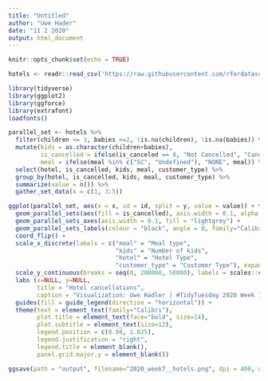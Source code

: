 ```yaml
---
title: "Untitled"
author: "Uwe Hader"
date: "11 2 2020"
output: html_document
---
```


```r
knitr::opts_chunk$set(echo = TRUE)

hotels <- readr::read_csv('https://raw.githubusercontent.com/rfordatascience/tidytuesday/master/data/2020/2020-02-11/hotels.csv')

library(tidyverse)
library(ggplot2)
library(ggforce)
library(extrafont)
loadfonts()

```


```r

parallel_set <- hotels %>%
  filter(children <= 3, babies <=2, !is.na(children), !is.na(babies)) %>%
  mutate(kids = as.character(children+babies),
         is_cancelled = ifelse(is_canceled == 0, "Not Cancelled", "Cancelled"),
         meal = ifelse(meal %in% c("SC", "Undefined"), "NONE", meal)) %>%
  select(hotel, is_cancelled, kids, meal, customer_type) %>%
  group_by(hotel, is_cancelled, kids, meal, customer_type) %>%
  summarize(value = n()) %>%
  gather_set_data(x = c(1, 3:5))

```


```r

ggplot(parallel_set, aes(x = x, id = id, split = y, value = value)) + theme_minimal() +
  geom_parallel_sets(aes(fill = is_cancelled), axis.width = 0.1, alpha = 0.66) + 
  geom_parallel_sets_axes(axis.width = 0.1, fill = "lightgrey") + 
  geom_parallel_sets_labels(colour = "black", angle = 0, family="Calibri", fontface = "bold") +
  coord_flip() + 
  scale_x_discrete(labels = c("meal" = "Meal type",
                              "kids" = "Number of kids",
                              "hotel" = "Hotel Type",
                              "customer_type" = "Customer Type"), expand = c(0,0)) +
  scale_y_continuous(breaks = seq(0, 200000, 50000), labels = scales::comma, expand = c(0.025,0.05)) +
  labs (x=NULL, y=NULL, 
        title = "Hotel cancellations",
        caption = "Visualization: Uwe Hadler | #TidyTuesday 2020 Week 7 | Source: Antonio, Almeida and Nunes, 2019") + 
  guides(fill = guide_legend(direction = "horizontal")) + 
  theme(text = element_text(family="Calibri"),
        plot.title = element_text(face="bold", size=14),
        plot.subtitle = element_text(size=12),
        legend.position = c(0.98, 1.025),
        legend.justification = "right",
        legend.title = element_blank(),
        panel.grid.major.y = element_blank())

ggsave(path = "output", filename="2020_week7__hotels.png", dpi = 400, width = 10, height = 7, type="cairo")

```


